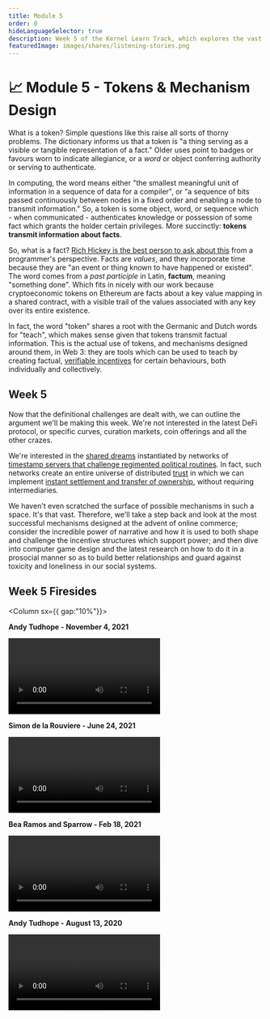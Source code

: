 ```yaml
---
title: Module 5
order: 0
hideLanguageSelector: true
description: Week 5 of the Kernel Learn Track, which explores the vast space of tokens and mechanism design enabled within a digital universe of distributed trust.
featuredImage: images/shares/listening-stories.png
---
```


# 📈 Module 5 - Tokens & Mechanism Design

What is a token? Simple questions like this raise all sorts of thorny problems. The dictionary 
informs us that a token is "a thing serving as a visible or tangible representation of a fact." 
Older uses point to badges or favours worn to indicate allegiance, or a _word_ or object 
conferring authority or serving to authenticate.

In computing, the word means either "the smallest meaningful unit of information in a sequence 
of data for a compiler", or "a sequence of bits passed continuously between nodes in a fixed 
order and enabling a node to transmit information." So, a token is some object, word, or 
sequence which - when communicated - authenticates knowledge or possession of some fact which 
grants the holder certain privileges. More succinctly: **tokens transmit information about facts**.

So, what is a fact? [Rich Hickey is the best person to ask about this](https://youtu.be/-6BsiVyC1kM?t=1207) 
from a programmer's perspective. Facts are _values_, and they incorporate time because they are 
"an event or thing known to have happened or existed". The word comes from a _past participle_ 
in Latin, **factum**, meaning "something done". Which fits in nicely with our work because 
cryptoeconomic tokens on Ethereum are facts about a key value mapping in a shared contract, 
with a visible trail of the values associated with any key over its entire existence.

In fact, the word "token" shares a root with the Germanic and Dutch words for "teach", which 
makes sense given that tokens transmit factual information. This is the actual use of tokens, 
and mechanisms designed around them, in Web 3: they are tools which can be used to teach by 
creating factual, [verifiable incentives](/learn/module-3/lock-it-open/#the-path-forward) for 
certain behaviours, both individually and collectively.

## Week 5

Now that the definitional challenges are dealt with, we can outline the argument we'll be making 
this week. We're not interested in the latest DeFi protocol, or specific curves, curation 
markets, coin offerings and all the other crazes.

We're interested in the [shared dreams](/learn/module-1/dreamers)
instantiated by networks of [timestamp servers that challenge regimented political routines](/learn/module-4/the-garden/#shared-realities). 
In fact, such networks create an entire universe of distributed [trust](/learn/module-0/trust/) 
in which we can implement [instant settlement and transfer of ownership](/learn/module-0/money-language/#open-protocols-and-a-network-of-value), 
without requiring intermediaries.

We haven't even scratched the surface of possible mechanisms in such a space. It's that vast. 
Therefore, we'll take a step back and look at the most successful mechanisms designed at the 
advent of online commerce; consider the incredible power of narrative and how it is used to 
both shape and challenge the incentive structures which support power; and then dive into 
computer game design and the latest research on how to do it in a prosocial manner so as to 
build better relationships and guard against toxicity and loneliness in our social systems.

## Week 5 Firesides

<Column sx={{ gap:"10%"}}>

<Box>

**Andy Tudhope - November 4, 2021**

<Video src="https://www.youtube-nocookie.com/embed/OtP9zVvmG1I?start=329" />

</Box>


<Box>

**Simon de la Rouviere - June 24, 2021**

<Video src="https://www.youtube-nocookie.com/embed/KQb6ok5SRV4?start=264" />

</Box>

<Box>

**Bea Ramos and Sparrow - Feb 18, 2021**

<Video src="https://www.youtube-nocookie.com/embed/NUO86413eD4?start=132" />

</Box>

<Box>

**Andy Tudhope - August 13, 2020**

<Video src="https://www.youtube-nocookie.com/embed/JVDcfwWkP18?start=361" />

</Box>

</Column>
